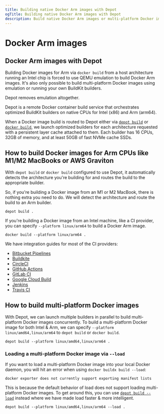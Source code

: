 ```yaml
---
title: Building native Docker Arm images with Depot
ogTitle: Building native Docker Arm images with Depot
description: Build native Docker Arm images or multi-platform Docker images without qemu emulation.
---
```


# Docker Arm images

## Docker Arm images with Depot

Building Docker images for Arm via `docker build` from a host architecture running an Intel chip is forced to use QEMU emulation to build Docker Arm images. It's also only possible to build multi-platform Docker images using emulation or running your own BuildKit builders.

Depot removes emulation altogether.

Depot is a remote Docker container build service that orchestrates optimized BuildKit builders on native CPUs for Intel (x86) and Arm (arm64).

When a Docker image build is routed to Depot either via [`depot build`](/docs/cli/reference#depot-build) or [`docker build`](/docs/guides/docker-build#how-to-use-depot-with-docker), we launch optimized builders for each architecture requested with a persistent layer cache attached to them. Each builder has 16 CPUs, 32GB of memory, and at least 50GB of fast NVMe cache SSDs.

## How to build Docker images for Arm CPUs like M1/M2 MacBooks or AWS Graviton

With `depot build` or `docker build` configured to use Depot, it automatically detects the architecture you're building for and routes the build to the appropriate builder.

So, if you're building a Docker image from an M1 or M2 MacBook, there is nothing extra you need to do. We will detect the architecture and route the build to an Arm builder.

```shell
depot build .
```

If you're building a Docker image from an Intel machine, like a CI provider, you can specify `--platform linux/arm64` to build a Docker Arm image.

```shell
docker build --platform linux/arm64 .
```

We have integration guides for most of the CI providers:

- [Bitbucket Pipelines](../integrations/bitbucket-pipelines)
- [Buildkite](../integrations/buildkite)
- [CircleCI](../integrations/circleci)
- [GitHub Actions](../integrations/github-actions)
- [GitLab CI](../integrations/gitlab-ci)
- [Google Cloud Build](../integrations/google-cloud-build)
- [Jenkins](../integrations/jenkins)
- [Travis CI](../integrations/travis-ci)

## How to build multi-platform Docker images

With Depot, we can launch multiple builders in parallel to build multi-platform Docker images concurrently. To build a multi-platform Docker image for both Intel & Arm, we can specify `--platform linux/amd64,linux/arm64` to `depot build` or `docker build`.

```shell
depot build --platform linux/amd64,linux/arm64 .
```

### Loading a multi-platform Docker image via `--load`

If you want to load a multi-platform Docker image into your local Docker daemon, you will hit an error when using `docker buildx build --load`:

```shell
docker exporter does not currently support exporting manifest lists
```

This is because the default behavior of load does not support loading multi-platform Docker images. To get around this, you can use [`depot build --load`](/docs/cli/reference#depot-build) instead where we have made load faster & more intelligent.

```shell
depot build --platform linux/amd64,linux/arm64 --load .
```
